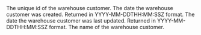<Expandable title="Warehouse Customer">

  <ResponseField name="id" type="string">
    The unique id of the warehouse customer.
  </ResponseField>

  <ResponseField name="created_date" type="string">
    The date the warehouse customer was created. Returned in YYYY-MM-DDTHH:MM:SSZ format.
  </ResponseField>

  <ResponseField name="updated_date" type="string">
    The date the warehouse customer was last updated. Returned in YYYY-MM-DDTHH:MM:SSZ format.
  </ResponseField>

  <ResponseField name="name" type="string">
    The name of the warehouse customer.
  </ResponseField>

</Expandable>


